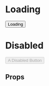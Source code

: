 
<Meta title="Button" component={Button} />

# Loading

<Canvas>
  <Story name="loading">
    <Button loading={boolean("loading", true)}>Loading</Button>
  </Story>
</Canvas>

# Disabled

<Canvas>
  <Story name="disabled">
    <Button
      disabled={boolean("disabled", true)}
      style={{ minWidth: "200px!important" }}
    >
      A Disabled Button
    </Button>
  </Story>
</Canvas>

## Props

<Props of={Button} />

